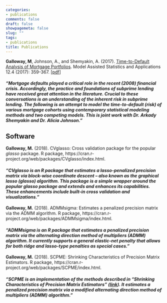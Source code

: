 ```yaml
---
categories:
- publications
comments: false
draft: false
showpagemeta: false
slug: ""
tags:
- publications
title: Publications
---
```


**Galloway, M**, Johnson, A., and Shemyakin, A. (2017). [Time-to-Default Analysis of Mortgage Portfolios](images/timetodefault.pdf). Model Assisted Statistics and Applications 12.4 (2017): 359-367. [[pdf](images/timetodefault.pdf)]

#### *"Mortgage defaults played a critical role in the recent (2008) financial crisis. Accordingly, the practice and foundations of subprime lending have received great attention in the literature. Crucial to these conversations is an understanding of the inherent risk in subprime lending. The following is an attempt to model the time-to-default (risk) of various mortgage cohorts using contemporary statistical modeling methods and two competing models. This is joint work with Dr. Arkady Shemyakin and Dr. Alicia Johnson."*


## Software

**Galloway, M.** (2018). CVglasso: Cross validation package for the popular *glasso* package. R package, https://cran.r-project.org/web/packages/CVglasso/index.html.

#### *"CVglasso is an R package that estimates a lasso-penalized precision matrix via block-wise coordinate descent – also known as the graphical lasso (glasso) algorithm. This package is a simple wrapper around the popular glasso package and extends and enhances its capabilities. These enhancements include built-in cross validation and visualizations."*

**Galloway, M.** (2018). ADMMsigma: Estimates a penalized precision matrix via the ADMM algorithm. R package, https://cran.r-project.org/web/packages/ADMMsigma/index.html.

#### *"ADMMsigma is an R package that estimates a penalized precision matrix via the alternating direction method of multipliers (ADMM) algorithm. It currently supports a general elastic-net penalty that allows for both ridge and lasso-type penalties as special cases."*

**Galloway, M.** (2018). SCPME: Shrinking Characteristics of Precision Matrix Estimators. R package, https://cran.r-project.org/web/packages/SCPME/index.html.

#### *"SCPME is an implementation of the methods described in “Shrinking Characteristics of Precision Matrix Estimators” ([link](https://academic.oup.com/biomet/article-abstract/105/3/563/4994725?redirectedFrom=fulltext)). It estimates a penalized precision matrix via a modified alternating direction method of multipliers (ADMM) algorithm."*

